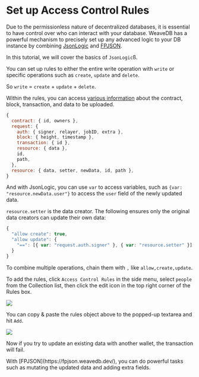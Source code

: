 
# Set up Access Control Rules

 Due to the permissionless nature of decentralized databases, it is essential to have control over who can interact with your database. WeaveDB has a powerful mechanism to precisely set up any advanced logic to your DB instance by combining [JsonLogic](https://jsonlogic.com/) and [FPJSON](https://fpjson.weavedb.dev).

In this tutorial, we will cover the basics of `JsonLogic`ß.

You can set up rules to either the entire write operation with `write` or specific operations such as `create`, `update` and `delete`.

So `write` = `create` + `update` + `delete`.

Within the rules, you can access [various information](/permissions/rules#preset-variables) about the contract, block, transaction, and data to be uploaded.

```js copy
{
  contract: { id, owners },
  request: {
    auth: { signer, relayer, jobID, extra },
    block: { height, timestamp },
    transaction: { id },
    resource: { data },
    id,
    path,
  },
  resource: { data, setter, newData, id, path },
}
```

And with JsonLogic, you can use `var` to access variables, such as `{var: "resource.newData.user"}` to access the `user` field of the newly updated data.

`resource.setter` is the data creator. The following ensures only the original data creators can update their own data:

```js copy
{
  "allow create": true,
  "allow update": {
    "==": [{ var: "request.auth.signer" }, { var: "resource.setter" }]
  }
}
```

To combine multiple operations, chain them with `,` like `allow,create,update`.

To add the rules, click `Access Control Rules` in the side menu, select `people` from the Collection list, then click the edit icon in the top right corner of the Rules box.

![](/img/quick-start-1.png)

 You can copy & paste the rules object above to the popped-up textarea and hit `Add`.
 
![](/img/quick-start-2.png)

Now if you try to update an existing data with another wallet, the transaction will fail.

<Callout type="info" emoji="💡">
With [FPJSON](https://fpjson.weavedb.dev/), you can do powerful tasks such as mutating the updated data and adding extra fields.
</Callout>